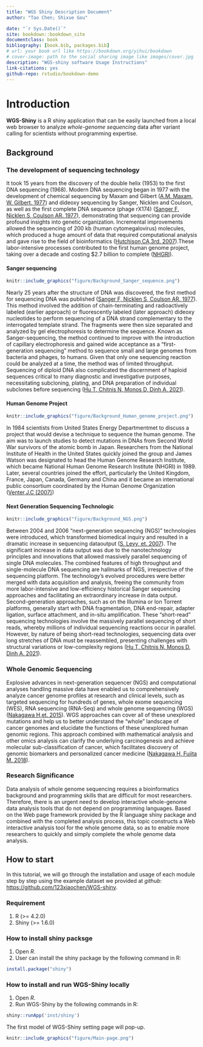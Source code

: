 --- 
title: "WGS Shiny Description Document"
author: "Tao Chen; Shixue Gou"

date: "`r Sys.Date()`"
site: bookdown::bookdown_site
documentclass: book
bibliography: [book.bib, packages.bib]
# url: your book url like https://bookdown.org/yihui/bookdown
# cover-image: path to the social sharing image like images/cover.jpg
description: "WGS-shiny software Usage Instructions"
link-citations: yes
github-repo: rstudio/bookdown-demo
---

# Introduction

**WGS-Shiny** is a R shiny application that can be easily launched from a local web browser to analyze *whole-genome sequencing* data after variant calling for scientists without programming expertise.

## Background

### The development of sequencing technology

It took 15 years from the discovery of the double helix (1953) to the first DNA sequencing (1968). Modern DNA sequencing began in 1977 with the development of chemical sequencing by Maxam and Gilbert ([A.M. Maxam, W. Gilbert. 1977](references.html#ref1)) and dideoxy sequencing by Sanger, Nicklen and Coulson, as well as the first complete DNA sequence (phage rX174) ([Sanger F, Nicklen S, Coulson AR. 1977](references.html#ref2)), demonstrating that sequencing can provide profound insights into genetic organization. Incremental improvements allowed the sequencing of 200 kb (human cytomegalovirus) molecules, which produced a huge amount of data that required computational analysis and gave rise to the field of bioinformatics ([Hutchison,CA,3rd. 2007](references.html#ref3)).These labor-intensive processes contributed to the first human genome project, taking over a decade and costing $2.7 billion to complete ([NHGRI](references.html#ref4)).

#### Sanger sequencing
```{r echo = F, fig.cap = "Sanger_Sequencing", out.width="100%",fig.align='center'}
knitr::include_graphics("figure/Background_Sanger_sequence.png")
```

Nearly 25 years after the structure of DNA was discovered, the first method for sequencing DNA was published ([Sanger F, Nicklen S, Coulson AR. 1977](references.html#ref1)). This method involved the addition of chain-terminating and radioactively labeled (earlier approach) or fluorescently labeled (later approach) dideoxy nucleotides to perform sequencing of a DNA strand complementary to the interrogated template strand. The fragments were then size separated and analyzed by gel electrophoresis to determine the sequence. Known as Sanger-sequencing, the method continued to improve with the introduction of capillary electrophoresis and gained wide acceptance as a "first-generation sequencing" method to sequence small and large genomes from bacteria and phages, to humans. Given that only one sequencing reaction could be analyzed at a time, the method was of limited throughput. Sequencing of diploid DNA also complicated the discernment of haploid sequences critical to many diagnostic and investigative purposes, necessitating subcloning, plating, and DNA preparation of individual subclones before sequencing ([Hu T, Chitnis N, Monos D, Dinh A. 2021](references.html#ref5)). 

#### Human Genome Project

```{r echo = F, fig.cap = "Human_Genome_Project)", out.width="40%", fig.align='center'}
knitr::include_graphics("figure/Background_Human_genome_project.png")
```

In 1984 scientists from United States Energy Departmentmet to discuss a project that would devise a technique to sequence the human genome. The aim was to launch studies to detect mutations in DNAs from Second World War survivors of the atomic bomb in Japan. Researchers from the National Institute of Health in the United States quickly joined the group and James Watson was designated to head
the Human Genome Research Institute, which became National Human Genome Research Institute (NHGRI) in 1989. Later, several countries joined the effort, particularly the United Kingdom, France, Japan, Canada, Germany and China and it became an international public consortium coordinated by the Human Genome Organization ([Venter,J.C (2007)](references.html#ref6))

#### Next Generation Sequencing Technologic

```{r echo = F, fig.cap = "Next_Generation_Sequencing", out.width="100%",fig.align='center'}
knitr::include_graphics("figure/Background_NGS.png")
```

Between 2004 and 2006 "next-generation sequencing (NGS)" technologies were introduced, which transformed biomedical inquiry and resulted in a dramatic increase in sequencing dataoutput ([S. Levy, et. 2007](references.html#ref7)). The significant increase in data output was due to the nanotechnology principles and innovations that allowed massively parallel sequencing of single DNA molecules. The combined features of high throughput and single-molecule DNA sequencing are hallmarks of NGS, irrespective of the sequencing platform. The technology’s evolved procedures were better merged with data acquisition and analysis, freeing the community from more labor-intensive and low-efficiency historical Sanger sequencing approaches and facilitating an extraordinary increase in data output. Second-generation approaches, such as on the Illumina or Ion Torrent platforms, generally start with DNA fragmentation, DNA end-repair, adapter ligation, surface attachment, and in-situ amplification. These "short-read" sequencing technologies involve the massively parallel sequencing of short reads, whereby millions of individual sequencing reactions occur in parallel. However, by nature of being short-read technologies, sequencing data over long stretches of DNA must be reassembled, presenting challenges with structural variations or low-complexity regions ([Hu T, Chitnis N, Monos D, Dinh A. 2021](references.html#ref5)).


### Whole Genomic Sequencing

Explosive advances in next-generation sequencer (NGS) and computational analyses handling massive data have enabled us to comprehensively analyze cancer genome profiles at research and clinical levels, such as targeted sequencing for hundreds of genes, whole exome sequencing (WES), RNA sequencing (RNA-Seq) and whole genome sequencing (WGS)([Nakagawa H,et. 2015](references.html#ref8)). WGS approaches can cover all of these unexplored mutations and help us to better understand the "whole" landscape of cancer genomes and elucidate the functions of these unexplored human genomic regions. This approach combined with mathematical analysis and other omics analysis can clarify the underlying carcinogenesis and achieve molecular sub-classification of cancer, which facilitates discovery of genomic biomarkers and personalized cancer medicine ([Nakagawa H, Fujita M. 2018](references.html#ref9)).

### Research Significance

Data analysis of whole genome sequencing requires a bioinformatics background and programming skills that are difficult for most researchers. Therefore, there is an urgent need to develop interactive whole-genome data analysis tools that do not depend on programming languages. Based on the Web page framework provided by the R language shiny package and combined with the completed analysis process, this topic constructs a Web interactive analysis tool for the whole genome data, so as to enable more researchers to quickly and simply complete the whole genome data analysis.

## How to start

In this tutorial, we will go through the installation and usage of each module step by step using the example dataset we provided at *github:* <https://github.com/123xiaochen/WGS-shiny>.

### Requirement
1. R (>= 4.2.0)
2. Shiny (>= 1.6.0)

### How to install shiny packsge
1. Open *R*.
2. User can install the shiny package by the following command in R:

```{r, eval=FALSE}
install.package("shiny")
```

### How to install and run WGS-Shiny locally

1. Open *R*.
2. Run WGS-Shiny by the following commands in R:

```{r, eval=FALSE}
shiny::runApp('inst/shiny')
```

The first model of WGS-Shiny setting page will pop-up.

```{r echo = F, fig.cap = "File-Format", out.width="100%",fig.align='center'}
knitr::include_graphics("figure/Main-page.png")
```

